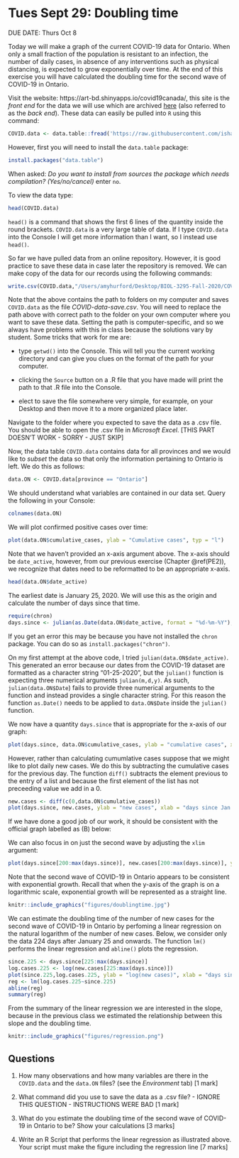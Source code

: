 # Tues Sept 29: Doubling time

DUE DATE: Thurs Oct 8

Today we will make a graph of the current COVID-19 data for Ontario. When only a small fraction of the population is resistant to an infection, the number of daily cases, in absence of any interventions such as physical distancing, is expected to grow exponentially over time. At the end of this exercise you will have calculated the doubling time for the second wave of COVID-19 in Ontario.

Visit the website: https://art-bd.shinyapps.io/covid19canada/, this site is the _front end_ for the data we will use which are archived [here](https://github.com/ishaberry/Covid19Canada) (also referred to as the _back end_). These data can easily be pulled into `R` using this command:

```r
COVID.data <- data.table::fread('https://raw.githubusercontent.com/ishaberry/Covid19Canada/master/timeseries_prov/active_timeseries_prov.csv', fill = TRUE)
```

However, first you will need to install the `data.table` package:
```r
install.packages("data.table")
```

When asked: _Do you want to install from sources the package which needs compilation? (Yes/no/cancel)_ enter `no`.

To view the data type:

```r
head(COVID.data)
```

`head()` is a command that shows the first 6 lines of the quantity inside the round brackets. `COVID.data` is a very large table of data. If I type `COVID.data` into the Console I will get more information than I want, so I instead use `head()`.

So far we have pulled data from an online repository. However, it is good practice to save these data in case later the repository is removed. We can make copy of the data for our records using the following commands:

```r
write.csv(COVID.data,"/Users/amyhurford/Desktop/BIOL-3295-Fall-2020/COVID-data-save.csv")
```

Note that the above contains the path to folders on my computer and saves `COVID.data` as the file _COVID-data-save.csv_. You will need to replace the path above with correct path to the folder on your own computer where you want to save these data. Setting the path is computer-specific, and so we always have problems with this in class because the solutions vary by student. Some tricks that work for me are:

 - type `getwd()` into the Console. This will tell you the current working directory and can give you clues on the format of the path for your computer.
 
 - clicking the `Source` button on a .R file that you have made will print the path to that .R file into the Console. 
 
 - elect to save the file somewhere very simple, for example, on your Desktop and then move it to a more organized place later.
 
Navigate to the folder where you expected to save the data as a .csv file. You should be able to open the .csv file in _Microsoft Excel_. [THIS PART DOESN'T WORK - SORRY - JUST SKIP]

Now, the data table `COVID.data` contains data for all provinces and we would like to _subset_ the data so that only the information pertaining to Ontario is left. We do this as follows:

```r
data.ON <- COVID.data[province == "Ontario"]
```

We should understand what variables are contained in our data set. Query the following in your Console:

```r
colnames(data.ON)
```

We will plot confirmed positive cases over time:

```r
plot(data.ON$cumulative_cases, ylab = "Cumulative cases", typ = "l")
```

Note that we haven't provided an x-axis argument above. The x-axis should be `date_active`, however, from our previous exercise (Chapter \@ref(PE2)), we recognize that dates need to be reformatted to be an appropriate x-axis.

```r
head(data.ON$date_active)
```

The earliest date is January 25, 2020. We will use this as the origin and calculate the number of days since that time.

```r
require(chron)
days.since <- julian(as.Date(data.ON$date_active, format = "%d-%m-%Y"),origin=as.Date("25-01-2020", format = "%d-%m-%Y"))
```

If you get an error this may be because you have not installed the `chron` package. You can do so as `install.packages("chron")`.

On my first attempt at the above code, I tried `julian(data.ON$date_active)`. This generated an error because our dates from the COVID-19 dataset are formatted as a character string "01-25-2020", but the `julian()` function is expecting three numerical arguments `julian(m,d,y)`. As such, `julian(data.ON$Date`) fails to provide three numerical arguments to the function and instead provides a single character string. For this reason the function `as.Date()` needs to be applied to `data.ON$Date` inside the `julian()` function.

We now have a quantity `days.since` that is appropriate for the x-axis of our graph:

```r
plot(days.since, data.ON$cumulative_cases, ylab = "cumulative cases", xlab = "days since Jan 25, 2020", typ = "l")
```

However, rather than calculating cumumlative cases suppose that we might like to plot daily new cases. We do this by subtracting the cumulative cases for the previous day. The function `diff()` subtracts the element previous to the entry of a list and because the first element of the list has not preceeding value we add in a 0.

```r
new.cases <- diff(c(0,data.ON$cumulative_cases))
plot(days.since, new.cases, ylab = "new cases", xlab = "days since Jan 25, 2020", typ = "l")
```

If we have done a good job of our work, it should be consistent with the official graph labelled as (B) below:

<!-- ```{r ONData, echo=FALSE, out.width="120%", purl=FALSE} -->
<!-- knitr::include_graphics("figures/ONData.jpg") -->
<!-- ``` -->

We can also focus in on just the second wave by adjusting the `xlim` argument:

```r
plot(days.since[200:max(days.since)], new.cases[200:max(days.since)], ylab = "new cases", xlab = "days since Jan 25, 2020", pch = 16)
```

Note that the second wave of COVID-19 in Ontario appears to be consistent with exponential growth. Recall that when the y-axis of the graph is on a logarithmic scale, exponential growth will be represented as a straight line.

```r
knitr::include_graphics("figures/doublingtime.jpg")
```

We can estimate the doubling time of the number of new cases for the second wave of COVID-19 in Ontario by perfoming a linear regression on the natural logarithm of the number of new cases. Below, we consider only the data 224 days after January 25 and onwards. The function `lm()` performs the linear regression and `abline()` plots the regression.

```r
since.225 <- days.since[225:max(days.since)]
log.cases.225 <- log(new.cases[225:max(days.since)])
plot(since.225,log.cases.225, ylab = "log(new cases)", xlab = "days since Jan 25, 2020", pch = 16)
reg <- lm(log.cases.225~since.225)
abline(reg)
summary(reg)
```

From the summary of the linear regression we are interested in the slope, because in the previous class we estimated the relationship between this slope and the doubling time.

```r
knitr::include_graphics("figures/regression.png")
```

## Questions
1. How many observations and how many variables are there in the `COVID.data` and the `data.ON` files? (see the _Environment_ tab) [1 mark]

2. What command did you use to save the data as a .csv file? - IGNORE THIS QUESTION - INSTRUCTIONS WERE BAD [1 mark]

3. What do you estimate the doubling time of the second wave of COVID-19 in Ontario to be? Show your calculations [3 marks]

4. Write an R Script that performs the linear regression as illustrated above. Your script must make the figure including the regression line [7 marks] 
